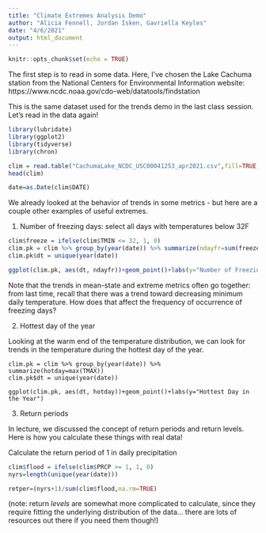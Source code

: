 ```yaml
---
title: "Climate Extremes Analysis Demo"
author: "Alicia Fennell, Jordan Isken, Gavriella Keyles"
date: "4/6/2021"
output: html_document
---
```


```r
knitr::opts_chunk$set(echo = TRUE)
```
The first step is to read in some data. Here, I've chosen the Lake Cachuma station from the National Centers for Environmental Information website:
https://www.ncdc.noaa.gov/cdo-web/datatools/findstation

This is the same dataset used for the trends demo in the last class session. Let's read in the data again!

```r
library(lubridate)
library(ggplot2)
library(tidyverse)
library(chron)

clim = read.table("CachumaLake_NCDC_USC00041253_apr2021.csv",fill=TRUE,sep=',',header=T)
head(clim)

date=as.Date(clim$DATE)


```

We already looked at the behavior of trends in some metrics - but here are a couple other examples of useful extremes.

1) Number of freezing days: select all days with temperatures below 32F

```r

clim$freeze = ifelse(clim$TMIN <= 32, 1, 0)
clim.pk = clim %>% group_by(year(date)) %>% summarize(ndayfr=sum(freeze))
clim.pk$dt = unique(year(date))

ggplot(clim.pk, aes(dt, ndayfr))+geom_point()+labs(y="Number of Freezing Days")
```

Note that the trends in mean-state and extreme metrics often go together: from last time, recall that there was a trend toward decreasing minimum daily temperature. How does that affect the frequency of occurrence of freezing days?


2) Hottest day of the year

Looking at the warm end of the temperature distribution, we can look for trends in the temperature during the hottest day of the year.

```
clim.pk = clim %>% group_by(year(date)) %>% summarize(hotday=max(TMAX))
clim.pk$dt = unique(year(date))

ggplot(clim.pk, aes(dt, hotday))+geom_point()+labs(y="Hottest Day in the Year")
```

3) Return periods 

In lecture, we discussed the concept of return periods and return levels. Here is how you calculate these things with real data!

Calculate the return period of 1 in daily precipitation

``` r
clim$flood = ifelse(clim$PRCP >= 1, 1, 0)
nyrs=length(unique(year(date)))

retper=(nyrs+1)/sum(clim$flood,na.rm=TRUE)
```

(note: return *levels* are somewhat more complicated to calculate, since they require fitting the underlying distribution of the data... there are lots of resources out there if you need them though!)